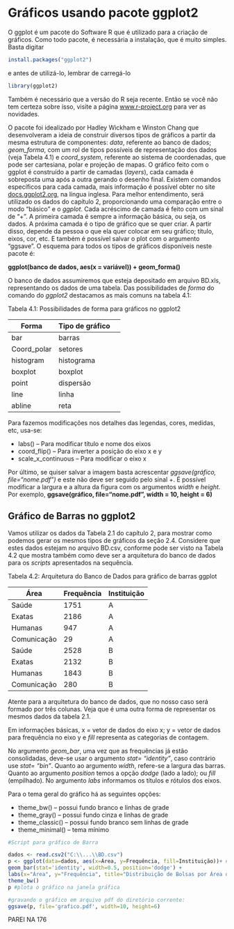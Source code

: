 # Gráficos usando pacote ggplot2

O ggplot é um pacote do Software R que é utilizado para a criação de gráficos. Como todo pacote, é necessária a instalação, que é muito simples. Basta digitar


```r
install.packages("ggplot2")
```

e antes de utilizá-lo, lembrar de carregá-lo

```r
library(ggplot2)
```

Também é necessário que a versão do R seja recente. Então se você não tem certeza sobre isso, visite a página [www.r-project.org](https://www.r-project.org/) para ver as novidades.

O pacote foi idealizado por Hadley Wickham e Winston Chang que desenvolveram a ideia de construir diversos tipos de gráficos a partir da mesma estrutura de componentes: *data*, referente ao banco de dados; *geom_forma*, com um rol de tipos possíveis de representação dos dados (veja Tabela 4.1) e *coord_system*, referente ao sistema de coordenadas, que pode ser cartesiana, polar e projeção de mapas.
O gráfico feito com o ggplot é construído a partir de camadas (*layers*), cada camada é sobreposta uma após a outra gerando o desenho final. Existem comandos específicos para cada camada, mais informação é possível obter no site
[docs.ggplot2.org](http://docs.ggplot2.org), na língua inglesa.
Para melhor entendimento, será utilizado os dados do capítulo 2, proporcionando uma comparação entre o modo "básico" e o *ggplot*. Cada acréscimo de camada é feito com um sinal de "+". A primeira camada é sempre a informação básica, ou seja, os dados. A próxima camada é o tipo de gráfico que se quer criar. A partir disso, depende da pessoa o que ela quer colocar em seu gráfico; título, eixos, cor, etc. E também é possível salvar o plot com o argumento "ggsave".
O esquema para todos os tipos de gráficos disponíveis neste pacote é:

**ggplot(banco de dados, aes(x = variável)) + geom_forma()**

O banco de dados assumiremos que esteja depositado em arquivo BD.xls, representando os dados de uma tabela. Das possibilidades de *forma* do comando do *ggplot2* destacamos as mais comuns na tabela 4.1:

Tabela 4.1: Possibilidades de forma para gráficos no ggplot2

Forma | Tipo de gráfico
----------- | ----------- | -----------
bar | barras
Coord_polar | setores
histogram | histograma
boxplot | boxplot
point | dispersão
line | linha
abline | reta

Para fazemos modificações nos detalhes das legendas, cores, medidas, etc, usa-se:

* labs() – Para modificar título e nome dos eixos
* coord_flip() – Para inverter a posição do eixo x e y
* scale_x_continuous – Para modificar o eixo x

Por último, se quiser salvar a imagem basta acrescentar *ggsave(gráfico, file="nome.pdf")* e este não deve ser seguido pelo sinal +. É possível modificar a largura e a altura da figura com os argumentos *width* e *height*. Por exemplo, **ggsave(gráfico, file="nome.pdf", width = 10, height = 6)**

## Gráfico de Barras no ggplot2

Vamos utilizar os dados da Tabela 2.1 do capítulo 2, para mostrar como podemos gerar os mesmos tipos de gráficos da seção 2.4. Considere que estes dados estejam no arquivo BD.csv, conforme pode ser visto na Tabela 4.2 que mostra também como deve ser a arquitetura do banco de dados para os *scripts* apresentados na sequência.

Tabela 4.2: Arquitetura do Banco de Dados para gráfico de barras ggplot

Área | Frequência | Instituição
----------- | ----------- | -----------
Saúde | 1751 | A
Exatas | 2186 | A
Humanas | 947 | A
Comunicação | 29 | A
Saúde | 2528 | B
Exatas | 2132 | B
Humanas | 1843 | B
Comunicação | 280 | B

Atente para a arquitetura do banco de dados, que no nosso caso será formado por três colunas. Veja que é uma outra forma de representar os mesmos dados da tabela 2.1.

Em informações básicas, x = vetor de dados do eixo x; y = vetor de dados para frequência no eixo y e *fill* representa as categorias de contagem.

No argumento *geom_bar*, uma vez que as frequências já estão consolidadas, deve-se usar o argumento *stat= "identity"*, caso contrário use *stat= "bin"*. Quanto ao argumento *width*, refere-se a largura das barras. Quanto ao argumento *position* temos a opção *dodge* (lado a lado); ou *fill* (empilhado).
No argumento *labs* informamos os títulos e rótulos dos eixos.

Para o tema geral do gráfico há as seguintes opções:

* theme_bw() – possui fundo branco e linhas de grade
* theme_gray() – possui fundo cinza e linhas de grade
* theme_classic() – possui fundo branco sem linhas de grade
* theme_minimal() – tema mínimo

```r
#Script para gráfico de Barra

dados <- read.csv2("C:\\...\\BD.csv")
p <- ggplot(data=dados, aes(x=Área, y=Frequência, fill=Instituição))+ # Informação Básica
geom_bar(stat='identity', width=0.5, position='dodge') +
labs(x="Área", y="Frequência", title="Distribuição de Bolsas por Área do Conhecimento") +
theme_bw()
p #plota o gráfico na janela gráfica

#gravando o gráfico em arquivo pdf do diretório corrente:
ggsave(p, file='grafico.pdf', width=10, height=6)
```

PAREI NA 176